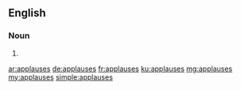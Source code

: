 ==English==

===Noun===
{{head|en|plural}}

# {{plural of|applause|lang=en|nocat=1}}

[[ar:applauses]]
[[de:applauses]]
[[fr:applauses]]
[[ku:applauses]]
[[mg:applauses]]
[[my:applauses]]
[[simple:applauses]]